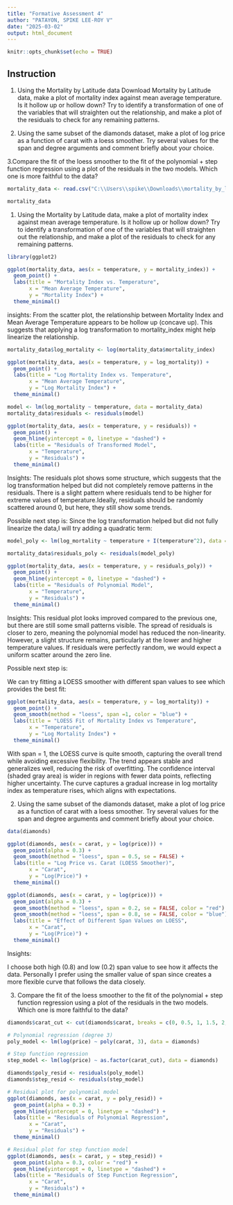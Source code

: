 ---
title: "Formative Assessment 4"
author: "PATAYON, SPIKE LEE-ROY V"
date: "2025-03-02"
output: html_document
---

```{r setup, include=FALSE}
knitr::opts_chunk$set(echo = TRUE)
```

## Instruction
1. Using the Mortality by Latitude data Download Mortality by Latitude data, make a plot of mortality index against mean average temperature. Is it hollow up or hollow down? Try to identify a transformation of one of the variables that will straighten out the relationship, and make a plot of the residuals to check for any remaining patterns.

2. Using the same subset of the diamonds dataset, make a plot of log price as a function of carat with a loess smoother. Try several values for the span and degree arguments and comment briefly about your choice.

3.Compare the fit of the loess smoother to the fit of the polynomial + step function regression using a plot of the residuals in the two models. Which one is more faithful to the data? 

```{r}
mortality_data <- read.csv("C:\\Users\\spike\\Downloads\\mortality_by_latitude.csv")

mortality_data
```

1. Using the Mortality by Latitude data, make a plot of mortality index against mean average temperature. Is it hollow up or hollow down? Try to identify a transformation of one of the variables that will straighten out the relationship, and make a plot of the residuals to check for any remaining patterns.

```{r}
library(ggplot2)

ggplot(mortality_data, aes(x = temperature, y = mortality_index)) +
  geom_point() +
  labs(title = "Mortality Index vs. Temperature",
       x = "Mean Average Temperature",
       y = "Mortality Index") +
  theme_minimal()

```
insights:
From the scatter plot, the relationship between Mortality Index and Mean Average Temperature appears to be hollow up (concave up). This suggests that applying a log transformation to mortality_index might help linearize the relationship.
```{r}
mortality_data$log_mortality <- log(mortality_data$mortality_index)

ggplot(mortality_data, aes(x = temperature, y = log_mortality)) +
  geom_point() +
  labs(title = "Log Mortality Index vs. Temperature",
       x = "Mean Average Temperature",
       y = "Log Mortality Index") +
  theme_minimal()
```

```{r}
model <- lm(log_mortality ~ temperature, data = mortality_data)
mortality_data$residuals <- residuals(model)

ggplot(mortality_data, aes(x = temperature, y = residuals)) +
  geom_point() +
  geom_hline(yintercept = 0, linetype = "dashed") +
  labs(title = "Residuals of Transformed Model",
       x = "Temperature",
       y = "Residuals") +
  theme_minimal()
```
Insights:
The residuals plot shows some structure, which suggests that the log transformation helped but did not completely remove patterns in the residuals. There is a slight pattern where residuals tend to be higher for extreme values of temperature.Ideally, residuals should be randomly scattered around 0, but here, they still show some trends.

Possible next step is:
Since the log transformation helped but did not fully linearize the data,I will try adding a quadratic term:

```{r}
model_poly <- lm(log_mortality ~ temperature + I(temperature^2), data = mortality_data)

```

```{r}
mortality_data$residuals_poly <- residuals(model_poly)

ggplot(mortality_data, aes(x = temperature, y = residuals_poly)) +
  geom_point() +
  geom_hline(yintercept = 0, linetype = "dashed") +
  labs(title = "Residuals of Polynomial Model",
       x = "Temperature",
       y = "Residuals") +
  theme_minimal()

```

Insights:
This residual plot looks improved compared to the previous one, but there are still some small patterns visible. The spread of residuals is closer to zero, meaning the polynomial model has reduced the non-linearity. However, a slight structure remains, particularly at the lower and higher temperature values. If residuals were perfectly random, we would expect a uniform scatter around the zero line.

Possible next step is:

We can try fitting a LOESS smoother with different span values to see which provides the best fit:

```{r}
ggplot(mortality_data, aes(x = temperature, y = log_mortality)) +
  geom_point() +
  geom_smooth(method = "loess", span =1, color = "blue") +
  labs(title = "LOESS Fit of Mortality Index vs Temperature",
       x = "Temperature",
       y = "Log Mortality Index") +
  theme_minimal()
```
With span = 1, the LOESS curve is quite smooth, capturing the overall trend while avoiding excessive flexibility. The trend appears stable and generalizes well, reducing the risk of overfitting. The confidence interval (shaded gray area) is wider in regions with fewer data points, reflecting higher uncertainty. The curve captures a gradual increase in log mortality index as temperature rises, which aligns with expectations.

2. Using the same subset of the diamonds dataset, make a plot of log price as a function of carat with a loess smoother. Try several values for the span and degree arguments and comment briefly about your choice.

```{r}
data(diamonds)

ggplot(diamonds, aes(x = carat, y = log(price))) +
  geom_point(alpha = 0.3) + 
  geom_smooth(method = "loess", span = 0.5, se = FALSE) +
  labs(title = "Log Price vs. Carat (LOESS Smoother)",
       x = "Carat",
       y = "Log(Price)") +
  theme_minimal()
```

```{r}
ggplot(diamonds, aes(x = carat, y = log(price))) +
  geom_point(alpha = 0.3) +
  geom_smooth(method = "loess", span = 0.2, se = FALSE, color = "red") +  # More flexible
  geom_smooth(method = "loess", span = 0.8, se = FALSE, color = "blue") +  # Smoother
  labs(title = "Effect of Different Span Values on LOESS",
       x = "Carat",
       y = "Log(Price)") +
  theme_minimal()
```
Insights:

I choose both high (0.8) and low (0.2) span value to see how it affects the data. Personally I prefer using the smaller value of span since creates a more flexible curve that follows the data closely.

3. Compare the fit of the loess smoother to the fit of the polynomial + step function regression using a plot of the residuals in the two models. Which one is more faithful to the data? 

```{r}
diamonds$carat_cut <- cut(diamonds$carat, breaks = c(0, 0.5, 1, 1.5, 2, 3, 5), labels = FALSE)

# Polynomial regression (degree 3)
poly_model <- lm(log(price) ~ poly(carat, 3), data = diamonds)

# Step function regression
step_model <- lm(log(price) ~ as.factor(carat_cut), data = diamonds)
```

```{r}
diamonds$poly_resid <- residuals(poly_model)
diamonds$step_resid <- residuals(step_model)

# Residual plot for polynomial model
ggplot(diamonds, aes(x = carat, y = poly_resid)) +
  geom_point(alpha = 0.3) +
  geom_hline(yintercept = 0, linetype = "dashed") +
  labs(title = "Residuals of Polynomial Regression",
       x = "Carat",
       y = "Residuals") +
  theme_minimal()

# Residual plot for step function model
ggplot(diamonds, aes(x = carat, y = step_resid)) +
  geom_point(alpha = 0.3, color = "red") +
  geom_hline(yintercept = 0, linetype = "dashed") +
  labs(title = "Residuals of Step Function Regression",
       x = "Carat",
       y = "Residuals") +
  theme_minimal()

```


